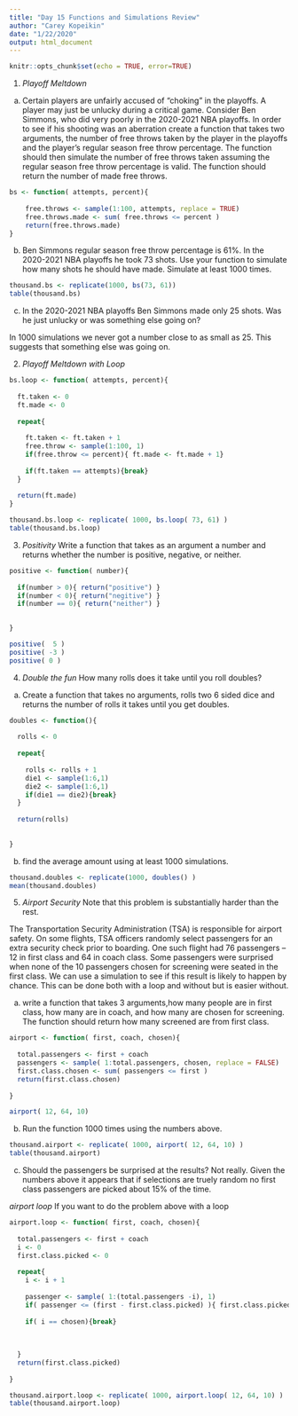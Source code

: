 ```yaml
---
title: "Day 15 Functions and Simulations Review"
author: "Carey Kopeikin"
date: "1/22/2020"
output: html_document
---
```


```r
knitr::opts_chunk$set(echo = TRUE, error=TRUE)
```


1. *Playoff Meltdown*
a) Certain players are unfairly accused of "choking" in the playoffs. A player may just be unlucky during a critical game. Consider Ben Simmons, who did very poorly in the 2020-2021 NBA playoffs. In order to see if his shooting was an aberration create a function that takes two arguments, the number of free throws taken by the player in the playoffs and the player's regular season free throw percentage. The function should then simulate the number of free throws taken assuming the regular season free throw percentage is valid. The function should return the number of made free throws.    



```r
bs <- function( attempts, percent){
  
    free.throws <- sample(1:100, attempts, replace = TRUE)
    free.throws.made <- sum( free.throws <= percent )
    return(free.throws.made)
}

```

b) Ben Simmons regular season free throw percentage is 61%. In the 2020-2021 NBA playoffs he took 73 shots. Use your function to simulate how many shots he should have made. Simulate at least 1000 times. 

```r
thousand.bs <- replicate(1000, bs(73, 61))
table(thousand.bs)
```
c) In the 2020-2021 NBA playoffs Ben Simmons made only 25 shots. Was he just unlucky or was something else going on?

In 1000 simulations we never got a number close to as small as 25. This suggests that something else was going on.


2. *Playoff Meltdown with Loop*

```r
bs.loop <- function( attempts, percent){
  
  ft.taken <- 0
  ft.made <- 0
  
  repeat{
    
    ft.taken <- ft.taken + 1
    free.throw <- sample(1:100, 1)
    if(free.throw <= percent){ ft.made <- ft.made + 1}
    
    if(ft.taken == attempts){break}
  }
  
  return(ft.made)
}

```

```r
thousand.bs.loop <- replicate( 1000, bs.loop( 73, 61) )
table(thousand.bs.loop)

```


3. *Positivity*
Write a function that takes as an argument a number and returns whether the number is positive, negative, or neither.

```r
positive <- function( number){
  
  if(number > 0){ return("positive") }
  if(number < 0){ return("negitive") }
  if(number == 0){ return("neither") }

  
}
```

```r
positive(  5 )
positive( -3 )
positive( 0 )
```


4. *Double the fun*
How many rolls does it take until you roll doubles? 

a. Create a function that takes no arguments, rolls two 6 sided dice and returns the number of rolls it takes until you get doubles.

```r
doubles <- function(){
  
  rolls <- 0
  
  repeat{
  
    rolls <- rolls + 1  
    die1 <- sample(1:6,1)
    die2 <- sample(1:6,1)
    if(die1 == die2){break}
  }
  
  return(rolls)
  
  
}
```




b. find the average amount using at least 1000 simulations.
```r
thousand.doubles <- replicate(1000, doubles() )
mean(thousand.doubles)
```


5. *Airport Security* Note that this problem is substantially harder than the rest.

The Transportation Security Administration (TSA) is responsible for airport safety. On some flights, TSA officers randomly select passengers for an extra security check prior to boarding. One such flight had 76 passengers – 12 in first class and 64 in coach class. Some passengers were surprised when none of the 10 passengers chosen for screening were seated in the first class. We can use a simulation to see if this result is likely to happen by chance. This can be done both with a loop and without but is easier without.

a. write a function that takes 3 arguments,how many people are in first class, how many are in coach, and how many are chosen for screening. The function should return how many screened are from first class.

```r
airport <- function( first, coach, chosen){
  
  total.passengers <- first + coach
  passengers <- sample( 1:total.passengers, chosen, replace = FALSE)
  first.class.chosen <- sum( passengers <= first )
  return(first.class.chosen)
  
}
```

```r
airport( 12, 64, 10)
```


b. Run the function 1000 times using the numbers above.
```r
thousand.airport <- replicate( 1000, airport( 12, 64, 10) )
table(thousand.airport)
```


c. Should the passengers be surprised at the results?
Not really. Given the numbers above it appears that if selections are truely random no first class passengers are picked about 15% of the time.






*airport loop*
If you want to do the problem above with a loop

```r
airport.loop <- function( first, coach, chosen){
  
  total.passengers <- first + coach
  i <- 0
  first.class.picked <- 0
  
  repeat{
    i <- i + 1
    
    passenger <- sample( 1:(total.passengers -i), 1)
    if( passenger <= (first - first.class.picked) ){ first.class.picked <- first.class.picked +1 }
    
    if( i == chosen){break}
    
    
    
  }
  return(first.class.picked)
  
}
```

```r
thousand.airport.loop <- replicate( 1000, airport.loop( 12, 64, 10) )
table(thousand.airport.loop)
```